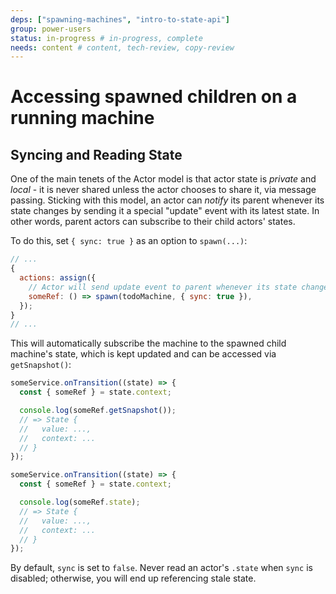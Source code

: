 ```yaml
---
deps: ["spawning-machines", "intro-to-state-api"]
group: power-users
status: in-progress # in-progress, complete
needs: content # content, tech-review, copy-review
---
```


# Accessing spawned children on a running machine

## Syncing and Reading State

One of the main tenets of the Actor model is that actor state is _private_ and _local_ - it is never shared unless the actor chooses to share it, via message passing. Sticking with this model, an actor can _notify_ its parent whenever its state changes by sending it a special "update" event with its latest state. In other words, parent actors can subscribe to their child actors' states.

To do this, set `{ sync: true }` as an option to `spawn(...)`:

```js {4}
// ...
{
  actions: assign({
    // Actor will send update event to parent whenever its state changes
    someRef: () => spawn(todoMachine, { sync: true }),
  });
}
// ...
```

This will automatically subscribe the machine to the spawned child machine's state, which is kept updated and can be accessed via `getSnapshot()`:

```js
someService.onTransition((state) => {
  const { someRef } = state.context;

  console.log(someRef.getSnapshot());
  // => State {
  //   value: ...,
  //   context: ...
  // }
});
```

```js
someService.onTransition((state) => {
  const { someRef } = state.context;

  console.log(someRef.state);
  // => State {
  //   value: ...,
  //   context: ...
  // }
});
```

<!-- ::: warning \-->
By default, `sync` is set to `false`. Never read an actor's `.state` when `sync` is disabled; otherwise, you will end up referencing stale state.
<!-- ::: (end tip/warning) \-->
